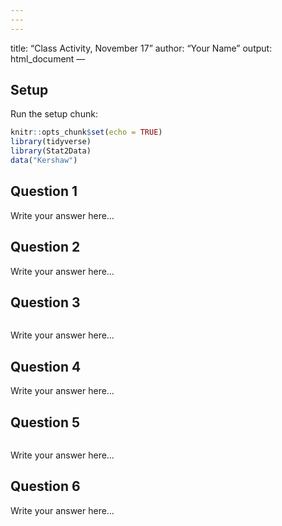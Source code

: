 ```yaml
---
---
---
```

title: "Class Activity, November 17"
author: "Your Name"
output: html_document
---

## Setup

Run the setup chunk:

```r
knitr::opts_chunk$set(echo = TRUE)
library(tidyverse)
library(Stat2Data)
data("Kershaw")
```

## Question 1

Write your answer here...

## Question 2

Write your answer here...

## Question 3

```r

```

Write your answer here...


## Question 4

Write your answer here...

## Question 5

```r

```

Write your answer here...

## Question 6

Write your answer here...